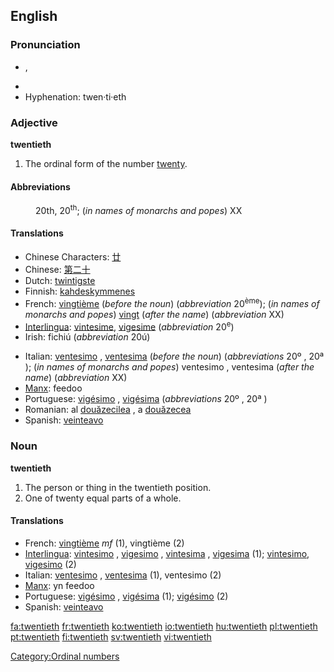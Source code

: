 ==English==

===Pronunciation===
*{{IPA|/ˈtwɛntiəθ/}}, {{SAMPA|/"twEnti@T/}}
*{{audio|en-us-twentieth.ogg|Audio (US)}}
*Hyphenation: twen·ti·eth

===Adjective===
'''twentieth'''

# The ordinal form of the number [[twenty]].

====Abbreviations====
:20th, 20<sup>th</sup>; (''in names of monarchs and popes'') XX

====Translations====
{{top}}
*Chinese Characters: [[廿]]
*Chinese: [[第二十]]
*Dutch: [[twintigste]]
*Finnish: [[kahdeskymmenes]]
*French: [[vingtième]] (''before the noun'') (''abbreviation'' 20<sup>ème</sup>); (''in names of monarchs and popes'') [[vingt]] (''after the name'') (''abbreviation'' XX)
*[[Interlingua]]: [[vintesime]], [[vigesime]] (''abbreviation'' 20<sup>e</sup>)
*Irish: fichiú (''abbreviation'' 20ú)
{{mid}}
*Italian: [[ventesimo]] {{m}}, [[ventesima]] {{f}} (''before the noun'') (''abbreviations'' 20º {{m}}, 20ª {{f}}); (''in names of monarchs and popes'') ventesimo {{m}}, ventesima {{f}} (''after the name'') (''abbreviation'' XX)
*[[Manx]]: feedoo
*Portuguese: [[vigésimo]] {{m}}, [[vigésima]] {{f}} (''abbreviations'' 20º {{m}}, 20ª {{f}})
*Romanian: al [[douăzecilea]] {{m}}, a [[douăzecea]] {{f}}
*Spanish: [[veinteavo]]
{{bottom}}

===Noun===
'''twentieth'''

# The person or thing in the twentieth position.
# One of twenty equal parts of a whole.

====Translations====
{{top}}
*French: [[vingtième]] ''mf'' (1), vingtième {{m}} (2)
*[[Interlingua]]: [[vintesimo]] {{m}}, [[vigesimo]] {{m}}, [[vintesima]] {{f}}, [[vigesima]] {{f}} (1); [[vintesimo]], [[vigesimo]] (2)
*Italian: [[ventesimo]] {{m}}, [[ventesima]] {{f}} (1), ventesimo {{m}} (2)
*[[Manx]]: yn feedoo
*Portuguese: [[vigésimo]] {{m}}, [[vigésima]] {{f}} (1); [[vigésimo]] {{m}} (2)
*Spanish: [[veinteavo]]
{{bottom}}

{{rfc}} <!-- especially the translations -->

[[Category:Ordinal numbers]]

[[fa:twentieth]]
[[fr:twentieth]]
[[ko:twentieth]]
[[io:twentieth]]
[[hu:twentieth]]
[[pl:twentieth]]
[[pt:twentieth]]
[[fi:twentieth]]
[[sv:twentieth]]
[[vi:twentieth]]